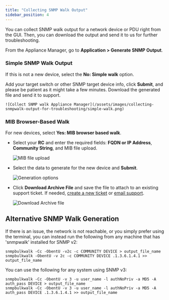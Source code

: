 ```yaml
---
title: "Collecting SNMP Walk Output"
sidebar_position: 4
---
```


You can collect SNMP walk output for a network device or PDU right from the GUI. Then, you can download the output and send it to us for further troubleshooting.

From the Appliance Manager, go to **Application > Generate SNMP Output**. 

### Simple SNMP Walk Output

If this is not a new device, select the **No: Simple walk** option.

Add your target switch or other SNMP target device info, click **Submit**, and please be patient as it might take a few minutes. Download the generated file and send it to support.

    ![Collect SNMP walk Appliance Manager](/assets/images/collecting-snmpwalk-output-for-troubleshooting/simple-walk.png)

### MIB Browser-Based Walk

For new devices, select **Yes: MIB browser based walk**. 

- Select your **RC** and enter the required fields: **FQDN or IP Address**, **Community String**, and MIB file upload.

    ![MIB file upload](/assets/images/collecting-snmpwalk-output-for-troubleshooting/browser-based-walk.png)

- Select the data to generate for the new device and **Submit**.

    ![Generation options](/assets/images/collecting-snmpwalk-output-for-troubleshooting/generate-snmp.png)

- Click **Download Archive File** and save the file to attach to an existing support ticket. If needed, [create a new ticket](https://support.device42.com/hc/en-us/requests/new) or [email support](mailto:support@device42.com).

    ![Download Archive file](/assets/images/collecting-snmpwalk-output-for-troubleshooting/download-archive-file.png)

## Alternative SNMP Walk Generation

If there is an issue, the network is not reachable, or you simply prefer using the terminal, you can instead run the following from any machine that has 'snmpwalk' installed for SNMP v2:

```
snmpbulkwalk -Cc -ObentU -v2c -c COMMUNITY DEVICE > output_file_name
snmpbulkwalk -ObentU -v 2c -c COMMUNITY DEVICE .1.3.6.1.4.1 >> output_file_name
```

You can use the following for any system using SNMP v3:

```
snmpbulkwalk -Cc -ObentU -v 3 -u user_name -l authNoPriv -a MD5 -A auth_pass DEVICE > output_file_name
snmpbulkwalk -Cc -ObentU -v 3 -u user_name -l authNoPriv -a MD5 -A auth_pass DEVICE .1.3.6.1.4.1 >> output_file_name
```